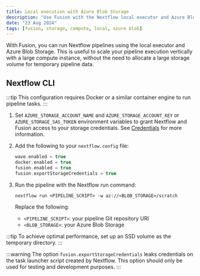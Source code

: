 ```yaml
---
title: Local execution with Azure Blob Storage
description: "Use Fusion with the Nextflow local executor and Azure Blob Storage"
date: "23 Aug 2024"
tags: [fusion, storage, compute, local, azure blob]
---
```


With Fusion, you can run Nextflow pipelines using the local executor and Azure Blob Storage. This
is useful to scale your pipeline execution vertically with a large compute instance, without the need to allocate
a large storage volume for temporary pipeline data.

## Nextflow CLI

:::tip
This configuration requires Docker or a similar container engine to run pipeline tasks.
:::

1. Set `AZURE_STORAGE_ACCOUNT_NAME` and `AZURE_STORAGE_ACCOUNT_KEY` or `AZURE_STORAGE_SAS_TOKEN` environment variables to grant Nextflow and Fusion access to your storage credentials. See [Credentials](https://www.nextflow.io/docs/latest/google.html#credentials) for more information.

1. Add the following to your `nextflow.config` file:

    ```groovy
    wave.enabled = true
    docker.enabled = true
    fusion.enabled = true
    fusion.exportStorageCredentials = true
    ```

1. Run the pipeline with the Nextflow run command:

    ```
    nextflow run <PIPELINE_SCRIPT> -w az://<BLOB_STORAGE>/scratch
    ```

    Replace the following:
    - `<PIPELINE_SCRIPT>`: your pipeline Git repository URI
    - `<BLOB_STORAGE>`: your Azure Blob Storage

:::tip
To achieve optimal performance, set up an SSD volume as the temporary directory.
:::

:::warning
The option `fusion.exportStorageCredentials` leaks credentials on the task launcher script created by Nextflow.
This option should only be used for testing and development purposes.
:::
